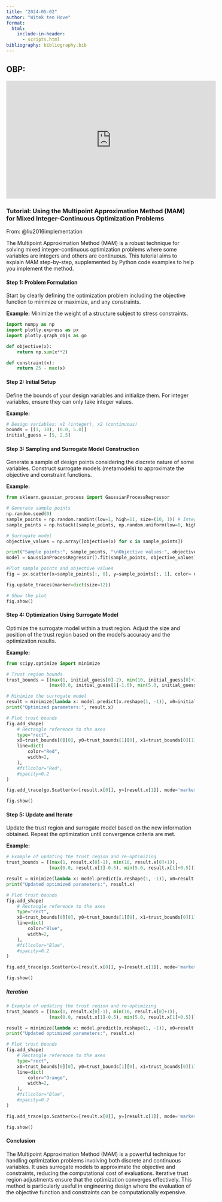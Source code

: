 ```yaml
---
title: "2024-05-02"
author: "Witek ten Hove"
format:
  html:
    include-in-header:
      - scripts.html
bibliography: bibliography.bib
---
```


## OBP:

```{=html}
<iframe width="560" height="315" src="https://www.youtube.com/embed/zBXPBAuX-Us?si=X-lbkaziMQg3UMGm" title="YouTube video player" frameborder="0" allow="accelerometer; autoplay; clipboard-write; encrypted-media; gyroscope; picture-in-picture; web-share" referrerpolicy="strict-origin-when-cross-origin" allowfullscreen></iframe>
```


### Tutorial: Using the Multipoint Approximation Method (MAM) for Mixed Integer-Continuous Optimization Problems

From: @liu2016implementation

The Multipoint Approximation Method (MAM) is a robust technique for solving mixed integer-continuous optimization problems where some variables are integers and others are continuous. This tutorial aims to explain MAM step-by-step, supplemented by Python code examples to help you implement the method.

#### Step 1: Problem Formulation
Start by clearly defining the optimization problem including the objective function to minimize or maximize, and any constraints.

**Example:**
Minimize the weight of a structure subject to stress constraints.

```python
import numpy as np
import plotly.express as px
import plotly.graph_objs as go

def objective(x):
    return np.sum(x**2)

def constraint(x):
    return 25 - max(x)
```

#### Step 2: Initial Setup
Define the bounds of your design variables and initialize them. For integer variables, ensure they can only take integer values.

**Example:**
```python
# Design variables: x1 (integer), x2 (continuous)
bounds = [(1, 10), (0.0, 5.0)]
initial_guess = [5, 2.5]
```

#### Step 3: Sampling and Surrogate Model Construction
Generate a sample of design points considering the discrete nature of some variables. Construct surrogate models (metamodels) to approximate the objective and constraint functions.

**Example:**
```python
from sklearn.gaussian_process import GaussianProcessRegressor

# Generate sample points
np.random.seed(0)
sample_points = np.random.randint(low=1, high=11, size=(10, 1)) # Integer variable
sample_points = np.hstack((sample_points, np.random.uniform(low=0, high=5, size=(10, 1)))) # Add continuous variable

# Surrogate model
objective_values = np.array([objective(x) for x in sample_points])

print("Sample points:", sample_points, "\nObjective values:", objective_values)
model = GaussianProcessRegressor().fit(sample_points, objective_values)
```

```python
#Plot sample points and objective values
fig = px.scatter(x=sample_points[:, 0], y=sample_points[:, 1], color= objective_values, labels={'x': 'Integer Variable', 'y': 'Continuous Variable', 'color': 'Objective values'}, title='Distribution of Sample Points in Design Space', color_continuous_scale='deep')

fig.update_traces(marker=dict(size=12))

# Show the plot
fig.show()
```


#### Step 4: Optimization Using Surrogate Model
Optimize the surrogate model within a trust region. Adjust the size and position of the trust region based on the model's accuracy and the optimization results.

**Example:**
```python
from scipy.optimize import minimize

# Trust region bounds
trust_bounds = [(max(1, initial_guess[0]-2), min(10, initial_guess[0]+2)), 
                (max(0.0, initial_guess[1]-1.0), min(5.0, initial_guess[1]+1.0))]

# Minimize the surrogate model
result = minimize(lambda x: model.predict(x.reshape(1, -1)), x0=initial_guess, bounds=trust_bounds)
print("Optimized parameters:", result.x)
```

```python
# Plot trust bounds 
fig.add_shape(
    # Rectangle reference to the axes
    type="rect",
    x0=trust_bounds[0][0], y0=trust_bounds[1][0], x1=trust_bounds[0][1], y1=trust_bounds[1][1],
    line=dict(
        color="Red",
        width=2,
    ),
    #fillcolor="Red",
    #opacity=0.2
)

fig.add_trace(go.Scatter(x=[result.x[0]], y=[result.x[1]], mode='markers', marker=dict(color='red', size=14), name='Optimized Point', showlegend = False))

fig.show()
```


#### Step 5: Update and Iterate
Update the trust region and surrogate model based on the new information obtained. Repeat the optimization until convergence criteria are met.

**Example:**

```python
# Example of updating the trust region and re-optimizing
trust_bounds = [(max(1, result.x[0]-1), min(10, result.x[0]+1)), 
                (max(0.0, result.x[1]-0.5), min(5.0, result.x[1]+0.5))]

result = minimize(lambda x: model.predict(x.reshape(1, -1)), x0=result.x, bounds=trust_bounds)
print("Updated optimized parameters:", result.x)
```
```python
# Plot trust bounds                
fig.add_shape(
    # Rectangle reference to the axes
    type="rect",
    x0=trust_bounds[0][0], y0=trust_bounds[1][0], x1=trust_bounds[0][1], y1=trust_bounds[1][1],
    line=dict(
        color="Blue",
        width=2,
    ),
    #fillcolor="Blue",
    #opacity=0.2
)

fig.add_trace(go.Scatter(x=[result.x[0]], y=[result.x[1]], mode='markers', marker=dict(color='blue', size=14), name='Optimized Point', showlegend = False))

fig.show()
```

##### Iteration

```python
# Example of updating the trust region and re-optimizing
trust_bounds = [(max(1, result.x[0]-1), min(10, result.x[0]+1)), 
                (max(0.0, result.x[1]-0.5), min(5.0, result.x[1]+0.5))]

result = minimize(lambda x: model.predict(x.reshape(1, -1)), x0=result.x, bounds=trust_bounds)
print("Updated optimized parameters:", result.x)
```

```python
# Plot trust bounds                
fig.add_shape(
    # Rectangle reference to the axes
    type="rect",
    x0=trust_bounds[0][0], y0=trust_bounds[1][0], x1=trust_bounds[0][1], y1=trust_bounds[1][1],
    line=dict(
        color="Orange",
        width=2,
    ),
    #fillcolor="Blue",
    #opacity=0.2
)

fig.add_trace(go.Scatter(x=[result.x[0]], y=[result.x[1]], mode='markers', marker=dict(color='orange', size=14), name='Optimized Point', showlegend = False))

fig.show()
```

#### Conclusion
The Multipoint Approximation Method (MAM) is a powerful technique for handling optimization problems involving both discrete and continuous variables. It uses surrogate models to approximate the objective and constraints, reducing the computational cost of evaluations. Iterative trust region adjustments ensure that the optimization converges effectively. This method is particularly useful in engineering design where the evaluation of the objective function and constraints can be computationally expensive.